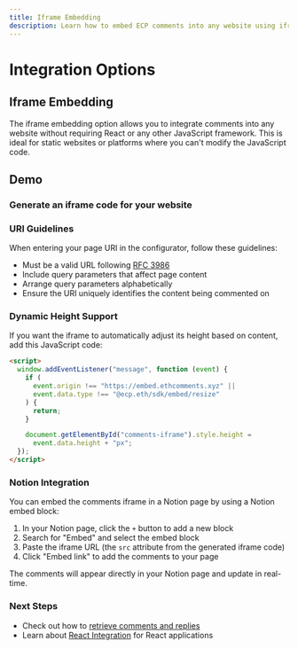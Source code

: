```yaml
---
title: Iframe Embedding
description: Learn how to embed ECP comments into any website using iframe integration - no JavaScript framework required, perfect for static sites.
---
```



# Integration Options

## Iframe Embedding

The iframe embedding option allows you to integrate comments into any website without requiring React or any other JavaScript framework. This is ideal for static websites or platforms where you can't modify the JavaScript code.

## Demo

<ScrollToCommentButton />

### Generate an iframe code for your website

<IframeConfigurator />

### URI Guidelines

When entering your page URI in the configurator, follow these guidelines:

- Must be a valid URL following [RFC 3986](https://datatracker.ietf.org/doc/html/rfc3986)
- Include query parameters that affect page content
- Arrange query parameters alphabetically
- Ensure the URI uniquely identifies the content being commented on

### Dynamic Height Support

If you want the iframe to automatically adjust its height based on content, add this JavaScript code:

```html
<script>
  window.addEventListener("message", function (event) {
    if (
      event.origin !== "https://embed.ethcomments.xyz" ||
      event.data.type !== "@ecp.eth/sdk/embed/resize"
    ) {
      return;
    }

    document.getElementById("comments-iframe").style.height =
      event.data.height + "px";
  });
</script>
```

### Notion Integration

You can embed the comments iframe in a Notion page by using a Notion embed block:

1. In your Notion page, click the `+` button to add a new block
2. Search for "Embed" and select the embed block
3. Paste the iframe URL (the `src` attribute from the generated iframe code)
4. Click "Embed link" to add the comments to your page

The comments will appear directly in your Notion page and update in real-time.

### Next Steps

- Check out how to [retrieve comments and replies](/indexer/read-comments/)
- Learn about [React Integration](/integration-options/react-integration) for React applications
